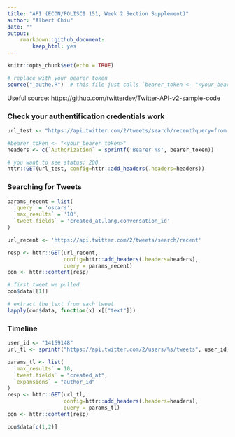 ```yaml
---
title: "API (ECON/POLISCI 151, Week 2 Section Supplement)"
author: "Albert Chiu"
date: ""
output:
    rmarkdown::github_document: 
        keep_html: yes
---
```


```r
knitr::opts_chunk$set(echo = TRUE)

# replace with your bearer token
source("_authe.R")  # this file just calls `bearer_token <- "<your_bearer_token>"`
```

Useful source: https://github.com/twitterdev/Twitter-API-v2-sample-code

### Check your authentification credentials work
```r
url_test <- "https://api.twitter.com/2/tweets/search/recent?query=from:twitterdev"

#bearer_token <- "<your_bearer_token>"
headers <- c(`Authorization` = sprintf('Bearer %s', bearer_token))

# you want to see status: 200
httr::GET(url_test, config=httr::add_headers(.headers=headers))
```
### Searching for Tweets

```r
params_recent = list(
  `query` = 'oscars',
  `max_results` = '10',
  `tweet.fields` = 'created_at,lang,conversation_id'
)

url_recent <- 'https://api.twitter.com/2/tweets/search/recent'

resp <- httr::GET(url_recent, 
                  config=httr::add_headers(.headers=headers),
                  query = params_recent)
con <- httr::content(resp)

# first tweet we pulled
con$data[[1]]

# extract the text from each tweet
lapply(con$data, function(x) x[["text"]])
```
### Timeline

```r
user_id <- "14159148"
url_tl <- sprintf("https://api.twitter.com/2/users/%s/tweets", user_id)

params_tl <- list(
  `max_results` = 10,
  `tweet.fields` = "created_at",
  `expansions` = "author_id"
)
resp <- httr::GET(url_tl, 
                  config=httr::add_headers(.headers=headers),
                  query = params_tl)
con <- httr::content(resp)

con$data[c(1,2)]
```

